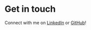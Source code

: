 # Get in touch

Connect with me on [LinkedIn](https://www.linkedin.com/in/ramiro-barra-soto/) or [GitHub](https://github.com/ramirobarrasoto)!